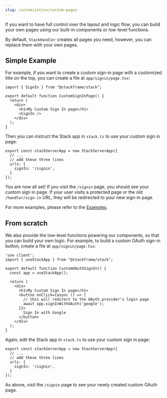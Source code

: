```yaml
---
slug: customization/custom-pages
---
```


If you want to have full control over the layout and logic flow, you can build your own pages using our built-in components or low-level functions.

By default, `StackHandler` creates all pages you need, however, you can replace them with your own pages.

## Simple Example

For example, if you want to create a custom sign-in page with a customized title on the top, you can create a file at `app/signin/page.tsx`:

```tsx title="app/signin/page.tsx"
import { SignIn } from "@stackframe/stack";

export default function CustomSignInPage() {
  return (
    <div>
      <h1>My Custom Sign In page</h1>
      <SignIn />
    </div>
  );
}
```

Then you can instruct the Stack app in `stack.ts` to use your custom sign in page:

```tsx title="stack.ts"
export const stackServerApp = new StackServerApp({
  // ...
  // add these three lines
  urls: {
    signIn: '/signin',
  }
});
```

You are now all set! If you visit the `/signin` page, you should see your custom sign in page. If your user visits a protected page or the old `/handler/sign-in` URL, they will be redirected to your new sign-in page.

For more examples, please refer to the [Examples](../customization/custom-pages.mdx).


## From scratch

We also provide the low-level functions powering our components, so that you can build your own logic. For example, to build a custom OAuth sign-in button, create a file at `app/signin/page.tsx`:

```tsx title="app/signin/page.tsx"
'use client';
import { useStackApp } from "@stackframe/stack";

export default function CustomOAuthSignIn() {
  const app = useStackApp();

  return (
    <div>
      <h1>My Custom Sign In page</h1>
      <button onClick={async () => {
        // this will redirect to the OAuth provider's login page
        await app.signInWithOAuth('google');
      }}>
        Sign In with Google
      </button>
    </div>
  );
}
```

Again, edit the Stack app in `stack.ts` to use your custom sign in page:

```tsx title="stack.ts"
export const stackServerApp = new StackServerApp({
  // ...
  // add these three lines
  urls: {
    signIn: '/signin',
  }
});
```

As above, visit the `/signin` page to see your newly created custom OAuth page.
